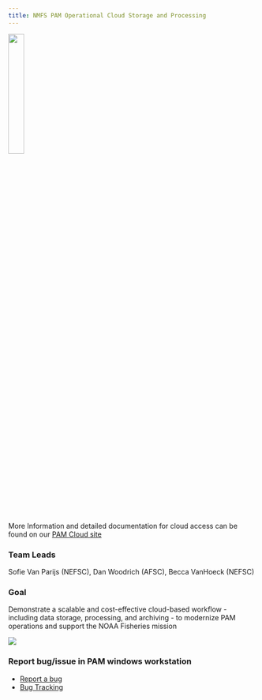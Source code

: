 ```yaml
---
title: NMFS PAM Operational Cloud Storage and Processing
---
```


![](/content/images/Priority_project_graphics/Cloud/Direct-upload-cloud.png){width=25%}

More Information and detailed documentation for cloud access can be found on our [PAM Cloud site](https://nmfs-ost.github.io/PAM-Cloud/)

### Team Leads 
Sofie Van Parijs (NEFSC), Dan Woodrich (AFSC), Becca VanHoeck (NEFSC)

### Goal 
Demonstrate a scalable and cost-effective cloud-based workflow - including data storage, processing, and archiving - to modernize PAM operations and support the NOAA Fisheries mission

![](/content/images/Priority_project_graphics/Cloud/flowchart.PNG)

### Report bug/issue in PAM windows workstation
* [Report a bug](https://app.smartsheetgov.com/b/form/cb361c4cdbd7416c90bb5905020174a6)
* [Bug Tracking](https://app.smartsheetgov.com/b/home?dlp=%2Fsheets%2FcQ7v4XMHJVWMPf938jpgCF46695VP7Fc8J2p6HH1&dlq=view%3Dcard%26cardLevel%3D0%26cardViewByColumnId%3D5253881597847428)



